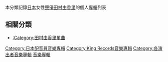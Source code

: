 本分類記錄[[日本|日本]]女性[[聲優|聲優]][[田村由香里|田村由香里]]的個人[[專輯|專輯]]列表

== 相關分類 ==
*[[:Category:田村由香里單曲|:Category:田村由香里單曲]]

{{DEFAULTSORT:Tamura Yukari}}
[[Category:日本配音員音樂專輯|Category:日本配音員音樂專輯]]
[[Category:King_Records音樂專輯|Category:King Records音樂專輯]]
[[Category:各演出者音樂專輯|Category:各演出者音樂專輯]]
[[Category:田村由香里|音樂專輯]]